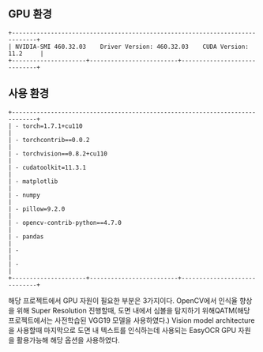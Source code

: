 
## GPU 환경

```
+-----------------------------------------------------------------------------+   
| NVIDIA-SMI 460.32.03    Driver Version: 460.32.03    CUDA Version: 11.2     |   
+---------------------+-------------------------+-----------------------------+   

```

## 사용 환경

```
+-----------------------------------------------------------------------------+   
| - torch=1.7.1+cu110                                                         |
| - torchcontrib==0.0.2                                                       |
| - torchvision==0.8.2+cu110                                                  |
| - cudatoolkit=11.3.1                                                        |
| - matplotlib                                                                |
| - numpy                                                                     |
| - pillow=9.2.0                                                              |
| - opencv-contrib-python==4.7.0                                              |
| - pandas                                                                    |
| -                                                                           |
| -                                                                           |
+---------------------+-------------------------+-----------------------------+   

```

해당 프로젝트에서 GPU 자원이 필요한 부분은 3가지이다. OpenCV에서 인식율 향상을 위해 Super Resolution 진행할때, 도면 내에서 심볼을 탐지하기 위해QATM(해당 프로젝트에서는 사전학습된 VGG19 모델을 사용하였다.) Vision model architecture 을 사용할때 마지막으로 도면 내 텍스트를 인식하는데 
사용되는 EasyOCR GPU 자원을 활용가능해 해당 옵션을 사용하였다.

